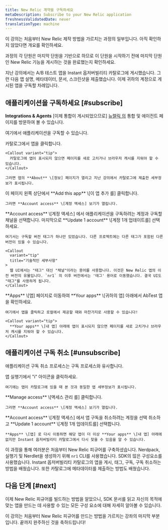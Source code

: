 ```yaml
---
title: New Relic 계약을 구독하세요
metaDescription: Subscribe to your New Relic application
freshnessValidatedDate: never
translationType: machine
---
```


<Callout variant="course">
  이 강의는 처음부터 New Relic 제작 방법을 가르치는 과정의 일부입니다. 아직 확인하지 않았다면 개요를 확인하세요.

  과정의 각 단원은 마지막 단원을 기반으로 하므로 이 단원을 시작하기 전에 마지막 단원인 New Relic 기능을 게시하는 것을 완료했는지 확인하세요.
</Callout>

지난 강의에서는 A/B 테스트 앱을 Instant 옵저버빌리티 카탈로그에 게시했습니다. 그런 다음 앱 설명, 메타데이터, 문서, 스크린샷을 제출했습니다. 이제 귀하의 계정으로 게시된 앱을 구독할 차례입니다.

## 애플리케이션을 구독하세요 [#subscribe]

**Integrations & Agents** \[이제 통합이 게시되었으므로] [뉴렐릭 의](https://one.newrelic.com) 통합 및 에이전트 페이지를 방문하여 볼 수 있습니다.

여기에서 애플리케이션을 구독할 수 있습니다.

<Steps>
  <Step>
    카탈로그에서 앱을 클릭합니다.

    <Callout variant="tip">
      카탈로그에 앱이 표시되지 않으면 페이지를 새로 고치거나 브라우저 캐시를 지워야 할 수 있습니다.
    </Callout>

    그러면 앱의 **About** \[정보] 페이지가 열리고 지난 강의에서 카탈로그에 제출한 세부정보가 표시됩니다.
  </Step>

  <Step>
    이 페이지 왼쪽 상단에서 **Add this app** \[이 앱 추가 를] 클릭합니다.

    그러면 **Account access** \[계정 액세스] 보기가 열립니다.
  </Step>

  <Step>
    **Account access** \[계정 액세스] 에서 애플리케이션을 구독하려는 계정과 구독할 채널을 선택합니다. 마지막으로 **Update 1 account** \[계정 1개 업데이트를] 선택하세요.

    여기서는 구독할 버전 태그가 하나만 있었습니다. 다른 프로젝트에는 다른 태그가 포함된 다른 버전이 있을 수 있습니다.

    <Callout
      variant="tip"
      title="기술적인 세부사항"
    >
      웹 UI에서는 "태그" 대신 "채널"이라는 용어를 사용합니다. 이것은 New Relic 앱의 이전 버전의 유물입니다. `nr1` 의 이후 버전에서는 '태그' 용어로 이동했습니다. 결국 UI도 "태그"를 사용하게 됩니다.
    </Callout>
  </Step>

  <Step>
    **Apps** \[앱] 페이지로 이동하여 **Your apps** \[귀하의 앱] 아래에서 AbTest 앱을 확인하세요.

    여기에서 앱을 클릭하고 로컬에서 제공할 때와 마찬가지로 사용할 수 있습니다!

    <Callout variant="tip">
      **Your apps** \[내 앱] 아래에 앱이 표시되지 않으면 페이지를 새로 고치거나 브라우저 캐시를 지워야 할 수 있습니다.
    </Callout>
  </Step>
</Steps>

## 애플리케이션 구독 취소 [#unsubscribe]

애플리케이션 구독 취소 프로세스는 구독 프로세스와 유사합니다.

<Steps>
  <Step>
    앱 실행기에서 "i" 아이콘을 클릭하세요.

    여기에는 앱이 카탈로그에 있을 때 본 것과 동일한 앱 세부정보가 표시됩니다.
  </Step>

  <Step>
    **Manage access** \[액세스 관리 를] 클릭합니다.

    그러면 **Account access** \[계정 액세스] 보기가 열립니다.
  </Step>

  <Step>
    **Account access** \[계정 액세스] 에서 앱 구독을 취소하려는 계정을 선택 취소하고 **Update 1 account** \[계정 1개 업데이트를] 선택합니다.

    **Apps** \[앱] 로 다시 이동하면 해당 앱이 더 이상 **Your apps** \[내 앱] 아래에 없지만 Instant 옵저버빌리티 카탈로그에서 다시 찾을 수 있음을 알 수 있습니다.
  </Step>
</Steps>

이 과정을 통해 여러분은 처음부터 New Relic 피규어를 구축하셨습니다. Nerdpack, 실행기 및 Nerdlet을 생성하기 위해 `nr1` CLI를 사용했습니다. SDK의 많은 구성요소를 사용했습니다. Instant 옵저버빌리티 카탈로그의 앱을 게시, 태그, 구독, 구독 취소하는 방법을 배웠습니다. 또한 카탈로그에 메타데이터를 제출하는 방법도 배웠습니다.

## 다음 단계 [#next]

이제 New Relic 피규어를 빌드하는 방법을 알았으니, SDK 문서를 읽고 자신의 목적에 맞는 앱을 만드는 데 사용할 수 있는 모든 구성 요소에 대해 자세히 알아볼 수 있습니다.

<Callout variant="tip">
  이 강의는 처음부터 New Relic 피규어를 만드는 방법을 가르치는 강좌의 마지막 부분입니다. 끝까지 완주하신 것을 축하드립니다!
</Callout>
